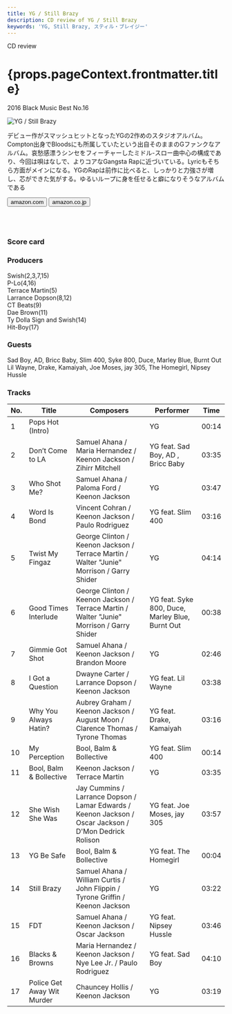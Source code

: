 ```yaml
---
title: YG / Still Brazy
description: CD review of YG / Still Brazy
keywords: 'YG, Still Brazy, スティル・ブレイジー'
---
```




<p className="largeP">CD review</p>
<h1 className="h1--no--margin">{props.pageContext.frontmatter.title}</h1>
<p className="largeP"><Link to="/best50/2016/">2016 Black Music Best No.16</Link></p>

<Row  className="image-card-group">
	<Column colMd={"4"} colLg={"4"} noGutterMdLeft="">
       <ImageCard>

![YG / Still Brazy](../../images/cd/yg2L.jpg) 

</ImageCard>
	</Column>
	<Column colMd={"8"} colLg={"8"} noGutterMdLeft="">
	<p>
	デビュー作がスマッシュヒットとなったYGの2作めのスタジオアルバム。Compton出身でBloodsにも所属していたという出自そのままのGファンクなアルバム。哀愁感漂うシンセをフィーチャーしたミドル-スロー曲中心の構成であり、今回は唄はなしで、よりコアなGangsta Rapに近づいている。Lyricもそちら方面がメインになる。YGのRapは前作に比べると、しっかりと力強さが増し、芯ができた気がする。ゆるいループに身を任せると癖になりそうなアルバムである
	</p>
	<div>
	  <Button href="https://amzn.to/2PQQ38l" kind="primary" size="small" renderIcon={ArrowUpRight24}>
      amazon.com
    </Button>
	  <Button href="https://amzn.to/2Y0vSJQ" kind="secondary" size="small" renderIcon={ArrowUpRight24}>
      amazon.co.jp
    </Button>
	</div>
	<a href="https://geo.music.apple.com/jp/album/still-brazy-deluxe/1440840296?mt=1&app=music&ls=1&at=11lcug" style="display:inline-block;overflow:hidden;background:url(https://linkmaker.itunes.apple.com/ja-jp/lockup.svg?releaseDate=2016-06-17T00:00:00Z&kind=album&bubble=apple_music&style=mono-black) no-repeat;width:180px;height:45px;"></a>
	<a href="https://geo.music.apple.com/jp/album/still-brazy-deluxe/1440840296?app=itunes&at=11lcug" style="display:inline-block;overflow:hidden;background:url(https://linkmaker.itunes.apple.com/ja-jp/badge-lrg.svg?releaseDate=2016-06-17T00:00:00Z&kind=album&bubble=itunes_music) no-repeat;width:140px;height:45px;"></a>
	</Column>
</Row>
<Row >
	<Column colMd={"4"} colLg={"4"} noGutterMdLeft="">
		<div>
  		<h3>Score card</h3>
		<SliderJS1 value="1" />
  		<SliderJS2 value="2" />
		<SliderJS3 value="2" />
  		<SliderJS4 value="8" />
		</div>
	</Column>
	<Column colMd={"8"} colLg={"8"} noGutterMdLeft="">
		<div>
			<h3>Producers</h3>
			<p>
				Swish(2,3,7,15)
				<br/>P-Lo(4,16)
				<br/>Terrace Martin(5)
				<br/>Larrance Dopson(8,12)
				<br/>CT Beats(9)
				<br/>Dae Brown(11)
				<br/>Ty Dolla Sign and Swish(14)
				<br/>Hit-Boy(17)
			</p>
			<h3>Guests</h3>
			<p>
				Sad Boy, AD, Bricc Baby, Slim 400, Syke 800, Duce, Marley Blue, Burnt Out Lil Wayne, Drake, Kamaiyah, Joe Moses, jay 305, The Homegirl, Nipsey Hussle
			</p>
		</div>
	</Column>
</Row>

<h3>Tracks</h3>

| No. |	 Title                     |	 Composers                                                                                            |	 Performer                                      |	 Time	|
| --- |	-------------------------- | ------------------------------------------------------------------------------------------------------ | ----------------------------------------------- | ----- |
|	1	  |	Pops Hot (Intro)           |                                                                                                       	|	YG                                             	|	00:14 |
|	2	  |	Don’t Come to LA         	 | Samuel Ahana / Maria Hernandez / Keenon Jackson / Zihirr Mitchell                                     	|	YG feat. Sad Boy, AD , Bricc Baby              	|	03:35 |
|	3	  |	Who Shot Me?               | Samuel Ahana / Paloma Ford / Keenon Jackson                                                           	|	YG                                             	|	03:47 |
|	4	  |	Word Is Bond               | Vincent Cohran / Keenon Jackson / Paulo Rodriguez                                                     	|	YG feat. Slim 400                              	|	03:16 |
|	5	  |	Twist My Fingaz            | George Clinton / Keenon Jackson / Terrace Martin / Walter "Junie" Morrison / Garry Shider             	|	YG                                             	|	04:14 |
|	6	  |	Good Times Interlude       | George Clinton / Keenon Jackson / Terrace Martin / Walter "Junie" Morrison / Garry Shider             	|	YG feat. Syke 800, Duce, Marley Blue, Burnt Out	|	00:38 |
|	7	  |	Gimmie Got Shot            | Samuel Ahana / Keenon Jackson / Brandon Moore                                                         	|	YG                                             	|	02:46 |
|	8	  |	I Got a Question           | Dwayne Carter / Larrance Dopson / Keenon Jackson                                                      	|	YG feat. Lil Wayne                             	|	03:38 |
|	9	  |	Why You Always Hatin?      | Aubrey Graham / Keenon Jackson / August Moon / Clarence Thomas / Tyrone Thomas                        	|	YG feat. Drake, Kamaiyah                       	|	03:16 |
|	10	|	My Perception              | Bool, Balm & Bollective                                                                               	|	YG feat. Slim 400                              	|	00:14 |
|	11	|	Bool, Balm & Bollective    | Keenon Jackson / Terrace Martin                                                                       	|	YG                                             	|	03:35 |
|	12	|	She Wish She Was           | Jay Cummins / Larrance Dopson / Lamar Edwards / Keenon Jackson / Oscar Jackson / D'Mon Dedrick Rolison	|	YG feat. Joe Moses, jay 305                    	|	03:57 |
|	13	|	YG Be Safe                 | Bool, Balm & Bollective                                                                               	|	YG feat. The Homegirl                          	|	00:04 |
|	14	|	Still Brazy                | Samuel Ahana / William Curtis / John Flippin / Tyrone Griffin / Keenon Jackson                        	|	YG                                             	|	03:22 |
|	15	|	FDT                        | Samuel Ahana / Keenon Jackson / Oscar Jackson                                                         	|	YG feat. Nipsey Hussle                         	|	03:46 |
|	16	|	Blacks & Browns            | Maria Hernandez / Keenon Jackson / Nye Lee Jr. / Paulo Rodriguez                                      	|	YG feat. Sad Boy                               	|	04:10 |
|	17	|	Police Get Away Wit Murder | Chauncey Hollis / Keenon Jackson                                                                      	|	YG                                             	|	03:19 |
